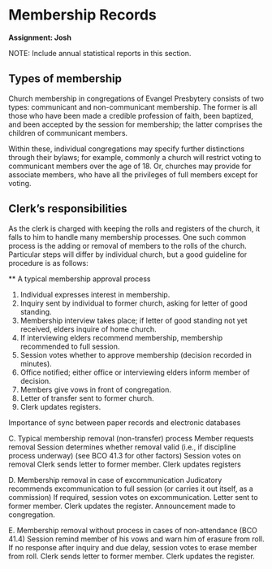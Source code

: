 # Membership Records

**Assignment: Josh**

NOTE: Include annual statistical reports in this section.

## Types of membership 

Church membership in congregations of Evangel Presbytery consists of two types: communicant and non-communicant membership. The former is all those who have been made a credible profession of faith, been baptized, and been accepted by the session for membership; the latter comprises the children of communicant members. 

Within these, individual congregations may specify further distinctions through their bylaws; for example, commonly a church will restrict voting to communicant members over the age of 18. Or, churches may provide for associate members, who have all the privileges of full members except for voting.

## Clerk's responsibilities

As the clerk is charged with keeping the rolls and registers of the church, it falls to him to handle many membership processes. One such common process is the adding or removal of members to the rolls of the church. Particular steps will differ by individual church, but a good guideline for procedure is as follows:

** A typical membership approval process
<ol> 
  <li> Individual expresses interest in membership.
  <li> Inquiry sent by individual to former church, asking for letter of good standing.
  <li> Membership interview takes place; if letter of good standing not yet received, elders inquire of home church.
  <li> If interviewing elders recommend membership, membership recommended to full session.
  <li> Session votes whether to approve membership (decision recorded in minutes).
  <li> Office notified; either office or interviewing elders inform member of decision.
  <li> Members give vows in front of congregation.
  <li> Letter of transfer sent to former church.
  <li> Clerk updates registers.
    </ol>

Importance of sync between paper records and electronic databases

C. Typical membership removal (non-transfer) process 
Member requests removal
Session determines whether removal valid (i.e., if discipline process underway) (see BCO 41.3 for other factors)
Session votes on removal
Clerk sends letter to former member.
Clerk updates registers

D. Membership removal in case of excommunication
Judicatory recommends excommunication to full session (or carries it out itself, as a commission)
If required, session votes on excommunication.
Letter sent to former member. 
Clerk updates the register.
Announcement made to congregation.

E. Membership removal without process in cases of non-attendance (BCO 41.4)
Session remind member of his vows and warn him of erasure from roll.
If no response after inquiry and due delay, session votes to erase member from roll.
Clerk sends letter to former member.
Clerk updates the register.  

